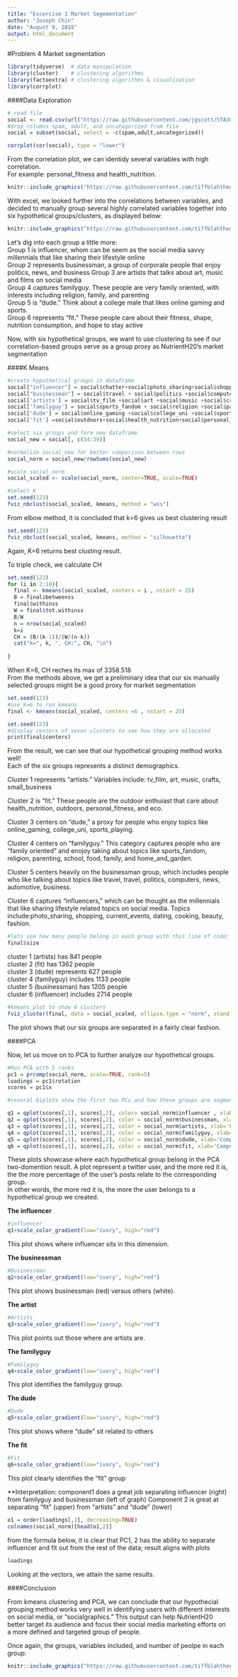 ```yaml
---
title: "Excercise 1 Market Segementation"
author: "Joseph Chin"
date: "August 9, 2018"
output: html_document
---
```

#Problem 4 Market segmentation

```r
library(tidyverse)  # data manipulation
library(cluster)    # clustering algorithms
library(factoextra) # clustering algorithms & visualization
library(corrplot)

```

####Data Exploration
```r
# read file
social <- read.csv(url("https://raw.githubusercontent.com/jgscott/STA380/master/data/social_marketing.csv"), row.names = 1)
#drop columns spam, adult, and uncategorized from file
social = subset(social, select = -c(spam,adult,uncategorized))
```

```r
corrplot(cor(social), type = "lower")
```


From the correlation plot, we can identidy several variables with high correlation.<br>
For example: personal_fitness and health_nutrition.<br>


```r
knitr::include_graphics("https://raw.githubusercontent.com/tiffblahthegiraffe/STA380_HW/master/plot.png")
```
With excel, we looked further into the correlations between variables, and decided to manually group several highly correlated variables together into six hypothetical groups/clusters, as displayed below:
```r
knitr::include_graphics("https://raw.githubusercontent.com/tiffblahthegiraffe/STA380_HW/master/group.png")

```

Let's dig into each group a little more:<br>
Group 1 is influencer, whom can be seem as the social media savvy millennials that like sharing their lifestyle online<br>
Group 2 represents businessman, a group of corporate people that enjoy politics, news, and business
Group 3 are artists that talks about art, music and films on social media<br>
Group 4 captures familyguy. These people are very family oriented, with interests including religion, family, and parenting<br>
Group 5 is "dude." Think about a college male that likes online gaming and sports.<br>
Group 6 represents "fit." These people care about their fitness, shape, nutrition consumption, and hope to stay active<br>


Now, with six hypothetical groups, we want to use clustering to see if our correlation-based groups serve as a group proxy as NutrientH20's market segmentation

####K Means

```r
#create hypothetical groups in dataframe
social["influencer"] = social$chatter+social$photo_sharing+social$shopping+social$current_events+social$dating + social$cooking+social$beauty+social$fashion
social["businessman"] = social$travel + social$politics +social$computers +social$news + social$automotive +social$business
social['artists'] = social$tv_film +social$art +social$music +social$crafts +social$small_business
social['familyguy'] = social$sports_fandom + social$religion +social$parenting +social$school +social$food +social$family +social$home_and_garden
social['dude'] = social$online_gaming +social$college_uni +social$sports_playing
social['fit'] =social$outdoors+social$health_nutrition+social$personal_fitness+social$eco
```

```r
#select six groups and form new dataframe
social_new = social[, c(34:39)]

#normalize social_new for better comparison between rows
social_norm = social_new/rowSums(social_new)

#scale social_norm
social_scaled <- scale(social_norm, center=TRUE, scale=TRUE)
```

```r
#select K
set.seed(123)
fviz_nbclust(social_scaled, kmeans, method = "wss")
```

From elbow method, it is concluded that k=6 gives us best clustering result

```r
set.seed(123)
fviz_nbclust(social_scaled, kmeans, method = "silhouette")

```


Again, K=6 returns best clusting result.

To triple check, we calculate CH<br>

```r
set.seed(123)
for (i in 2:10){
  final <- kmeans(social_scaled, centers = i , nstart = 25)
  B = final$betweenss
  final$withinss
  W = final$tot.withinss
  B/W
  n = nrow(social_scaled)
  k=i
  CH = (B/(k-1))/(W/(n-k))
  cat("k=", k, ", CH:", CH, "\n")
  
}
```


When K=6, CH reches its max of 3358.518<br>
From the methods above, we get a preliminary idea that our six manually selected groups might be a good proxy for market segmentation

```r
set.seed(123)
#use K=6 to run kmeans
final <- kmeans(social_scaled, centers =6 , nstart = 25)
```
```r
set.seed(123)
#display centers of seven clusters to see how they are allocated
print(final$centers)
```


From the result, we can see that our hypothetical grouping method works well!<br>
Each of the six groups represents a distinct demographics.<br>


Cluster 1 represents "artists." Variables include: tv_film, art, music, crafts, small_business<br>

Cluster 2 is "fit." These people are the outdoor enthuiast that care about health_nutrition, outdoors, personal_fitness, and eco.<br>

Cluster 3 centers on "dude," a proxy for people who enjoy topics like online_gaming, college_uni, sports_playing.<br>

Cluster 4 centers on "familyguy." This category captures people who are "family oriented" and enojoy taking about topics like sports_fandom, religion, parenting, school, food, family, and home_and_garden.<br>

Cluster 5 centers heavily on the businessman group, which includes people who like talking about topics like travel, travel, politics, computers, news, automotive, business.<br>

Cluster 6 captures "influencers," which can be thought as the millennials that like sharing lifestyle related topics on social media. Topics include:photo_sharing, shopping, current_events, dating, cooking, beauty, fashion.<br>

```r
#lets see how many people belong in each group with this line of code:
final$size
```

cluster 1 (artists) has 841 people<br>
cluster 2 (fit) has 1362 people<br>
cluster 3 (dude) represents 627 people<br>
cluster 4 (familyguy) includes 1133 people<br>
cluster 5 (businessman) has 1205 people<br>
cluster 6 (influencer) includes 2714 people<br>
```r
#kmeans plot to show 6 clusters 
fviz_cluster(final, data = social_scaled, ellipse.type = "norm", stand = TRUE, geom = "point")
```

The plot shows that our six groups are separated in a fairly clear fashion. 

####PCA

Now, let us move on to PCA to further analyze our hypothetical groups.

```r
#Run PCA with 5 ranks
pc1 = prcomp(social_norm, scale=TRUE, rank=5)
loadings = pc1$rotation
scores = pc1$x
```

```r
#several biplots show the first two PCs and how these groups are segmented

q1 = qplot(scores[,1], scores[,2], color= social_norm$influencer , xlab='Component 1', ylab='Component 2')
q2 = qplot(scores[,1], scores[,2], color = social_norm$businessman, xlab='Component 1', ylab='Component 2')
q3 = qplot(scores[,1], scores[,2], color = social_norm$artists, xlab='Component 1', ylab='Component 2')
q4 = qplot(scores[,1], scores[,2], color = social_norm$familyguy, xlab='Component 1', ylab='Component 2')
q5 = qplot(scores[,1], scores[,2], color = social_norm$dude, xlab='Component 1', ylab='Component 2')
q6 = qplot(scores[,1], scores[,2], color = social_norm$fit, xlab='Component 1', ylab='Component 2')
```


These plots showcase where each hypothetical group belong in the PCA two-domention result. A plot represent a twitter user, and the more red it is, the the more percentage of the user's posts relate to the corresponding group.<br>
In other words, the more red it is, the more the user belongs to a hypothetical group we created.<br>

**The influencer**
```r
#influencer
q1+scale_color_gradient(low="ivory", high="red")
```

This plot shows where influencer sits in this dimension.

**The businessman**
```r
#Businessman
q2+scale_color_gradient(low="ivory", high="red")
```

This plot shows  businessman (red) versus others (white).

**The artist**
```r
#Artists
q3+scale_color_gradient(low="ivory", high="red")
```

This plot points out those where are artists are. 

**The familyguy**
```r
#Familyguy
q4+scale_color_gradient(low="ivory", high="red")
```

This plot identifies the familyguy group.

**The dude**
```r
#Dude
q5+scale_color_gradient(low="ivory", high="red")
```

This plot shows where "dude" sit related to others

**The fit**
```r
#Fit
q6+scale_color_gradient(low="ivory", high="red")
```

This plot clearly identifies the "fit" group


**Interpretation: 
component1 does a great job separating influencer (right) from familyguy and businessman (left of graph)
Component 2 is great at separating "fit" (upper) from  "artists" and "dude" (lower)

```r
o1 = order(loadings[,1], decreasing=TRUE)
colnames(social_norm)[head(o1,2)]

```

from the formula below, it is clear that PC1, 2 has the ability to separate influencer and fit out from the rest of the data; result aligns with plots

```r
loadings
```
Looking at the vectors, we attain the same results.


####Conclusion 

From kmeans clustering and PCA, we can conclude that our hypothecial grouping method works very well in identifying users with different interests on social media, or "socialgraphics." This output can help NutrientH20 better target its audience and focus their social media marketing efforts on a more defined and targeted group of people. 

Once again, the groups, variables included, and number of peolpe in each group:
```r
knitr::include_graphics("https://raw.githubusercontent.com/tiffblahthegiraffe/STA380_HW/master/final.png")
```




